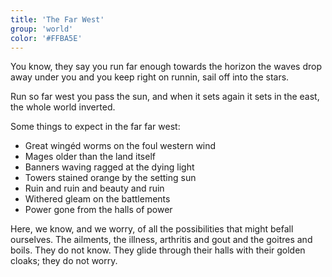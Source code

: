 ```yaml
---
title: 'The Far West'
group: 'world'
color: '#FFBA5E'
---
```


You know, they say you run far enough towards the horizon the waves drop away under you and you keep right on runnin, sail off into the stars.

Run so far west you pass the sun, and when it sets again it sets in the east, the whole world inverted.

Some things to expect in the far far west:

- Great wingéd worms on the foul western wind
- Mages older than the land itself
- Banners waving ragged at the dying light
- Towers stained orange by the setting sun
- Ruin and ruin and beauty and ruin
- Withered gleam on the battlements
- Power gone from the halls of power

Here, we know, and we worry, of all the possibilities that might befall ourselves. The ailments, the illness, arthritis and gout and the goitres and boils. They do not know. They glide through their halls with their golden cloaks; they do not worry.